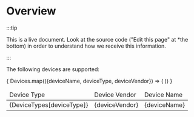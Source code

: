 
# Overview

:::tip

This is a live document. Look at the source code ("Edit this page" at
*the bottom) in order to understand how we receive this information.

:::

The following devices are supported:

<table>
  <thead>
    <tr>
      <td>Device Type</td>
      <td>Device Vendor</td>
      <td>Device Name</td>
    </tr>
  </thead>
  <tbody>
    {
      Devices.map(({deviceName, deviceType, deviceVendor}) => (
        <tr>
          <td>{DeviceTypes[deviceType]}</td>
          <td>{deviceVendor}</td>
          <td>{deviceName}</td>
        </tr>
      ))
    }
  </tbody>
</table>

